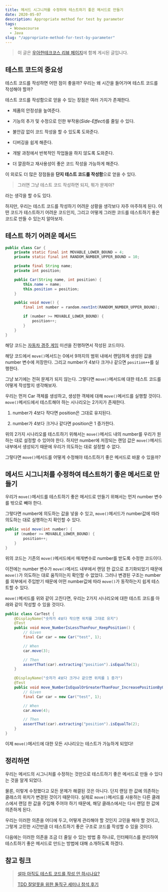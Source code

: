 ```yaml
---
title: 메서드 시그니처를 수정하여 테스트하기 좋은 메서드로 만들기
date: 2020-05-07
description: Appropriate method for test by parameter
tags:
  - Woowacourse
  - Java
slug: "/appropriate-method-for-test-by-parameter"
---
```


> 이 글은 [우아한테크코스 리뷰 페이지](https://woowacourse.github.io/javable/2020-05-07/appropriate_method_for_test_by_parameter)에 함께 게시된 글입니다.

## 테스트 코드의 중요성

테스트 코드를 작성하면 어떤 점이 좋을까? 우리는 왜 시간을 들어가며 테스트 코드를 작성해야 할까?

테스트 코드를 작성함으로 얻을 수 있는 장점은 여러 가지가 존재한다.

- 제품의 안정성을 높여준다.

- 기능의 추가 및 수정으로 인한 부작용(_Side-Effect_)를 줄일 수 있다.

- 불안감 없이 코드 작성을 할 수 있도록 도와준다.

- 디버깅을 쉽게 해준다.

- 개발 과정에서 반복적인 작업들을 하지 않도록 도와준다.

- 더 깔끔하고 재사용성이 좋은 코드 작성을 가능하게 해준다.

이 외로도 더 많은 장점들을 **단지 테스트 코드를 작성함**으로 얻을 수 있다.

> 그러면 그냥 테스트 코드 작성하면 되지, 뭐가 문제야?

라는 생각을 할 수도 있다.

하지만, 우리는 테스트 코드를 작성하기 어려운 상황을 생각보다 자주 마주하게 된다. 어떤 코드가 테스트하기 어려운 코드인지, 그리고 어떻게 그러한 코드를 테스트하기 좋은 코드로 만들 수 있는지 알아보자.

## 테스트 하기 어려운 메서드

```java
public class Car {
    private static final int MOVABLE_LOWER_BOUND = 4;
    private static final int RANDOM_NUMBER_UPPER_BOUND = 10;

    private final String name;
    private int position;

    public Car(String name, int position) {
        this.name = name;
        this.position = position;
    }

    public void move() {
        final int number = random.nextInt(RANDOM_NUMBER_UPPER_BOUND);

        if (number >= MOVABLE_LOWER_BOUND) {
            position++;
        }
    }
}
```

해당 코드는 [자동차 경주 게임](https://github.com/woowacourse/java-racingcar) 미션을 진행하면서 작성된 코드이다.

해당 코드에서 `move()`메서드는 0에서 9까지의 범위 내에서 랜덤하게 생성된 값을 number 변수에 저장한다. 그리고 number가 4보다 크거나 같으면 `position++`를 실행한다.

그냥 보기에는 전혀 문제가 되지 않는다. 그렇다면 `move()`메서드에 대한 테스트 코드를 어떻게 작성할지 생각해보자.

우리는 먼저 Car 객체를 생성하고, 생성한 객체에 대해 `move()`메서드를 실행할 것이다. `move()`메서드에서 테스트해야 하는 시나리오는 2가지가 존재한다.

1. number가 4보다 작다면 position은 그대로 유지된다.

2. number가 4보다 크거나 같다면 position은 1 증가한다.

위의 2가지 시나리오를 테스트하기 위해서는 `move()`메서드 내의 number를 우리가 원하는 대로 설정할 수 있어야 한다. 하지만 number에 저장되는 랜덤 값은 `move()`메서드 내부에서 생성되기 때문에 우리가 의도하는 대로 설정할 수 없다.

그렇다면 `move()`메서드를 어떻게 수정해야 테스트하기 좋은 메서드로 바꿀 수 있을까?

## 메서드 시그니처를 수정하여 테스트하기 좋은 메서드로 만들기

우리가 `move()`메서드를 테스트하기 좋은 메서드로 만들기 위해서는 먼저 number 변수를 밖으로 빼야 한다.

그렇다면 number에 의도하는 값을 넣을 수 있고, `move()`메서드가 number값에 따라 의도하는 대로 실행하는지 확인할 수 있다.

```java
public void move(int number) {
    if (number >= MOVABLE_LOWER_BOUND) {
        position++;
    }
}
```

위의 코드는 기존의 `move()`메서드에서 매개변수로 number를 받도록 수정한 코드이다.

이전에는 number 변수가 `move()`메서드 내부에서 랜덤 한 값으로 초기화되었기 때문에 `move()`가 의도하는 대로 움직이는지 확인할 수 없었다. 그러나 변경된 구조는 number를 외부에서 주입받기 때문에 어떤 number값에 따라 `move()`가 동작하는지 쉽게 테스트할 수 있다.

`move()`메서드를 위와 같이 고친다면, 우리는 2가지 시나리오에 대한 테스트 코드를 아래와 같이 작성할 수 있을 것이다.

```java
public class CarTest {
    @DisplayName("숫자가 4보다 작으면 위치를 그대로 유지")
    @Test
    public void move_NumberIsLessThanFour_KeepPosition() {
        // Given
        final Car car = new Car("test", 1);

        // When
        car.move(3);

        // Then
        assertThat(car).extracting("position").isEqualTo(1);
    }

    @DisplayName("숫자가 4보다 크거나 같으면 위치를 1 증가")
    @Test
    public void move_NumberIsEqualOrGreaterThanFour_IncreasePositionByOne() {
        // Given
        final Car car = new Car("test", 1);

        // When
        car.move(4);

        // Then
        assertThat(car).extracting("position").isEqualTo(2);
    }
}
```

이제 `move()`메서드에 대한 모든 시나리오는 테스트가 가능하게 되었다!

## 정리하면

우리는 메서드의 시그니처를 수정하는 것만으로 테스트하기 좋은 메서드로 만들 수 있다는 것을 알게 되었다.

물론, 이렇게 수정했다고 모든 문제가 해결된 것은 아니다. 단지 랜덤 한 값에 의존하는 클래스의 위치가 변경된 것이기 때문이다. 실제로 `move()`메서드를 사용하는 다른 클래스에서 랜덤 한 값을 주입해 주어야 하기 때문에, 해당 클래스에서는 다시 랜덤 한 값에 의존하게 된다.

우리는 이러한 의존을 어디에 두고, 어떻게 관리해야 할 것인지 고민을 해야 할 것이고, 그렇게 고민한 시간만큼 더 테스트하기 좋은 구조로 코드를 작성할 수 있을 것이다.

다음에는 이러한 의존을 조금 더 줄일 수 있는 방법 중 하나로, 인터페이스를 분리하여 테스트하기 좋은 메서드로 만드는 방법에 대해 소개하도록 하겠다.

## 참고 링크

> [설마 아직도 테스트 코드를 작성 안 하시나요?](https://medium.com/@ssowonny/%EC%84%A4%EB%A7%88-%EC%95%84%EC%A7%81%EB%8F%84-%ED%85%8C%EC%8A%A4%ED%8A%B8-%EC%BD%94%EB%93%9C%EB%A5%BC-%EC%9E%91%EC%84%B1-%EC%95%88-%ED%95%98%EC%8B%9C%EB%82%98%EC%9A%94-b54ec61ef91a)
>
> [TDD 잘알못을 위한 돌직구 세미나 참석 후기](https://jojoldu.tistory.com/306)
